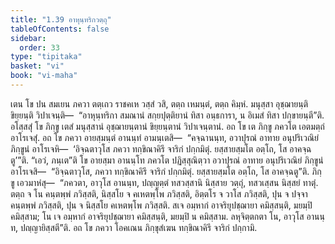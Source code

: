 ```yaml
---
title: "1.39 อาหุนฺทริกวตฺถุ"
tableOfContents: false
sidebar:
  order: 33
type: "tipitaka"
basket: "vi"
book: "vi-maha"
---
```



<DynamicBreadcrumb />

<Division number="102" book="vi-maha">

<Paragraph number="443" book="vi-maha">
เตน โข ปน สมเยน ภควา ตตฺเถว ราชคเห วสฺสํ วสิ, ตตฺถ เหมนฺตํ, ตตฺถ คิมฺหํ. มนุสฺสา อุชฺฌายนฺติ ขิยฺยนฺติ วิปาเจนฺติ—  “อาหุนฺทริกา สมณานํ สกฺยปุตฺติยานํ ทิสา อนฺธการา, น อิเมสํ ทิสา ปกฺขายนฺตี”ติ. อโสฺสสุํ โข ภิกฺขู เตสํ มนุสฺสานํ อุชฺฌายนฺตานํ ขิยฺยนฺตานํ วิปาเจนฺตานํ. อถ โข เต ภิกฺขู ภควโต เอตมตฺถํ อาโรเจสุํ. อถ โข ภควา อายสฺมนฺตํ อานนฺทํ อามนฺเตสิ—  “คจฺฉานนฺท, อวาปุรณํ อาทาย อนุปริเวณิยํ ภิกฺขูนํ อาโรเจหิ—  ‘อิจฺฉตาวุโส ภควา ทกฺขิณาคิรึ จาริกํ ปกฺกมิตุํ. ยสฺสายสฺมโต อตฺโถ, โส อาคจฺฉตู’”ติ. “เอวํ, ภนฺเต”ติ โข อายสฺมา อานนฺโท ภควโต ปฏิสฺสุณิตฺวา อวาปุรณํ อาทาย อนุปริเวณิยํ ภิกฺขูนํ อาโรเจสิ—  “อิจฺฉตาวุโส, ภควา ทกฺขิณาคิรึ จาริกํ ปกฺกมิตุํ. ยสฺสายสฺมโต อตฺโถ, โส อาคจฺฉตู”ติ. ภิกฺขู เอวมาหํสุ—  “ภควตา, อาวุโส อานนฺท, ปญฺญตฺตํ ทสวสฺสานิ นิสฺสาย วตฺถุํ, ทสวเสฺสน นิสฺสยํ ทาตุํ. ตตฺถ จ โน คนฺตพฺพํ ภวิสฺสติ, นิสฺสโย จ คเหตพฺโพ ภวิสฺสติ, อิตฺตโร จ วาโส ภวิสฺสติ, ปุน จ ปจฺจาคนฺตพฺพํ ภวิสฺสติ, ปุน จ นิสฺสโย คเหตพฺโพ ภวิสฺสติ. สเจ อมฺหากํ อาจริยุปชฺฌายา คมิสฺสนฺติ, มยมฺปิ คมิสฺสาม; โน เจ อมฺหากํ อาจริยุปชฺฌายา คมิสฺสนฺติ, มยมฺปิ น คมิสฺสาม. ลหุจิตฺตกตา โน, อาวุโส อานนฺท, ปญฺญายิสฺสตี”ติ. อถ โข ภควา โอคเณน ภิกฺขุสํเฆน ทกฺขิณาคิรึ จาริกํ ปกฺกามิ.
</Paragraph>
</Division>